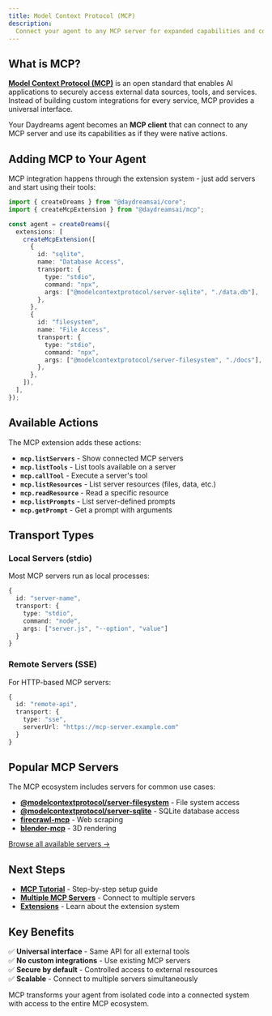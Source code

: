 ```yaml
---
title: Model Context Protocol (MCP)
description:
  Connect your agent to any MCP server for expanded capabilities and context.
---
```


## What is MCP?

[**Model Context Protocol (MCP)**](https://modelcontextprotocol.io) is an open
standard that enables AI applications to securely access external data sources,
tools, and services. Instead of building custom integrations for every service,
MCP provides a universal interface.

Your Daydreams agent becomes an **MCP client** that can connect to any MCP
server and use its capabilities as if they were native actions.

## Adding MCP to Your Agent

MCP integration happens through the extension system - just add servers and
start using their tools:

```typescript title="mcp-setup.ts"
import { createDreams } from "@daydreamsai/core";
import { createMcpExtension } from "@daydreamsai/mcp";

const agent = createDreams({
  extensions: [
    createMcpExtension([
      {
        id: "sqlite",
        name: "Database Access",
        transport: {
          type: "stdio",
          command: "npx",
          args: ["@modelcontextprotocol/server-sqlite", "./data.db"],
        },
      },
      {
        id: "filesystem",
        name: "File Access",
        transport: {
          type: "stdio",
          command: "npx",
          args: ["@modelcontextprotocol/server-filesystem", "./docs"],
        },
      },
    ]),
  ],
});
```

## Available Actions

The MCP extension adds these actions:

- **`mcp.listServers`** - Show connected MCP servers
- **`mcp.listTools`** - List tools available on a server
- **`mcp.callTool`** - Execute a server's tool
- **`mcp.listResources`** - List server resources (files, data, etc.)
- **`mcp.readResource`** - Read a specific resource
- **`mcp.listPrompts`** - List server-defined prompts
- **`mcp.getPrompt`** - Get a prompt with arguments

## Transport Types

### Local Servers (stdio)

Most MCP servers run as local processes:

```typescript
{
  id: "server-name",
  transport: {
    type: "stdio",
    command: "node",
    args: ["server.js", "--option", "value"]
  }
}
```

### Remote Servers (SSE)

For HTTP-based MCP servers:

```typescript
{
  id: "remote-api",
  transport: {
    type: "sse",
    serverUrl: "https://mcp-server.example.com"
  }
}
```

## Popular MCP Servers

The MCP ecosystem includes servers for common use cases:

- **[@modelcontextprotocol/server-filesystem](https://github.com/modelcontextprotocol/servers/tree/main/src/filesystem)** -
  File system access
- **[@modelcontextprotocol/server-sqlite](https://github.com/modelcontextprotocol/servers/tree/main/src/sqlite)** -
  SQLite database access
- **[firecrawl-mcp](https://github.com/modelcontextprotocol/servers/tree/main/src/fetch)** -
  Web scraping
- **[blender-mcp](https://github.com/modelcontextprotocol/servers)** - 3D
  rendering

[Browse all available servers →](https://github.com/modelcontextprotocol/servers)

## Next Steps

- **[MCP Tutorial](/docs/tutorials/mcp/mcp-guide)** - Step-by-step setup guide
- **[Multiple MCP Servers](/docs/tutorials/mcp/multi-server)** - Connect to
  multiple servers
- **[Extensions](/docs/core/concepts/extensions)** - Learn about the extension
  system

## Key Benefits

✅ **Universal interface** - Same API for all external tools  
✅ **No custom integrations** - Use existing MCP servers  
✅ **Secure by default** - Controlled access to external resources  
✅ **Scalable** - Connect to multiple servers simultaneously

MCP transforms your agent from isolated code into a connected system with access
to the entire MCP ecosystem.
